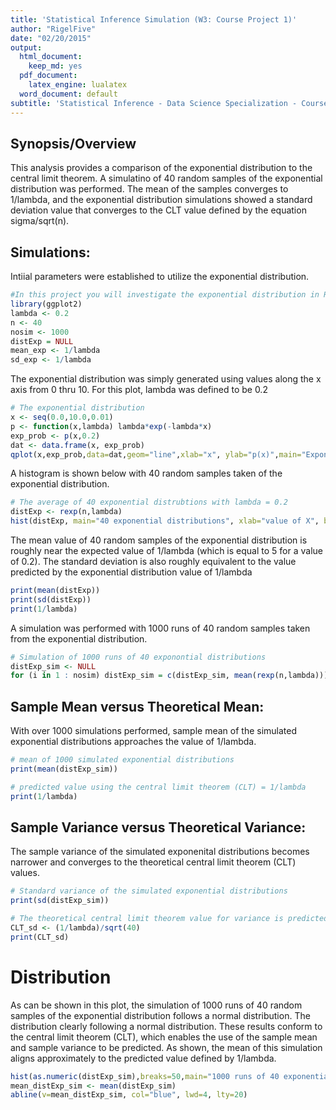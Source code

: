 ```yaml
---
title: 'Statistical Inference Simulation (W3: Course Project 1)'
author: "RigelFive"
date: "02/20/2015"
output:
  html_document:
    keep_md: yes
  pdf_document:
    latex_engine: lualatex
  word_document: default
subtitle: 'Statistical Inference - Data Science Specialization - Coursera/JHU '
---
```

## Synopsis/Overview
This analysis provides a comparison of the exponential distribution to the central limit theorem.  A simulatino of 40 random samples of the exponential distribution was performed.  The mean of the samples converges to 1/lambda, and the exponential distribution simulations showed a standard deviation value that converges to the CLT value defined by the equation sigma/sqrt(n).

## Simulations: 
Intiial parameters were established to utilize the exponential distribution.
```r
#In this project you will investigate the exponential distribution in R and compare it with the Central Limit Theorem. The exponential distribution can be simulated in R with rexp(n, lambda) where lambda is the rate parameter. The mean of exponential distribution is 1/lambda and the standard deviation is also 1/lambda. Set lambda = 0.2 for all of the simulations. You will investigate the distribution of averages of 40 exponentials. Note that you will need to do a thousand simulations.
library(ggplot2)
lambda <- 0.2
n <- 40
nosim <- 1000
distExp = NULL
mean_exp <- 1/lambda
sd_exp <- 1/lambda
```

The exponential distribution was simply generated using values along the x axis from 0 thru 10.  For this plot, lambda was defined to be 0.2
```r
# The exponential distribution
x <- seq(0.0,10.0,0.01)
p <- function(x,lambda) lambda*exp(-lambda*x)
exp_prob <- p(x,0.2)
dat <- data.frame(x, exp_prob)
qplot(x,exp_prob,data=dat,geom="line",xlab="x", ylab="p(x)",main="Exponential Distribution")
```

A histogram is shown below with 40 random samples taken of the exponential distribution.
```r
# The average of 40 exponential distrubtions with lambda = 0.2
distExp <- rexp(n,lambda)
hist(distExp, main="40 exponential distributions", xlab="value of X", breaks=20)
```

The mean value of 40 random samples of the exponential distribution is roughly near the expected value of 1/lambda (which is equal to 5 for a value of 0.2).  The standard deviation is also roughly equivalent to the value predicted by the exponential distribution value of 1/lambda
```r
print(mean(distExp))
print(sd(distExp))
print(1/lambda)
```

A simulation was performed with 1000 runs of 40 random samples taken from the exponential distribution.
```r
# Simulation of 1000 runs of 40 exponontial distributions
distExp_sim <- NULL
for (i in 1 : nosim) distExp_sim = c(distExp_sim, mean(rexp(n,lambda)))
```

## Sample Mean versus Theoretical Mean: 
With over 1000 simulations performed, sample mean of the simulated exponential distributions approaches the value of 1/lambda.
```r
# mean of 1000 simulated exponential distributions
print(mean(distExp_sim))

# predicted value using the central limit theorem (CLT) = 1/lambda
print(1/lambda)
```

## Sample Variance versus Theoretical Variance: 
The sample variance of the simulated exponenital distributions becomes narrower and converges to the theoretical central limit theorem (CLT) values.
```r
# Standard variance of the simulated exponential distributions
print(sd(distExp_sim))

# The theoretical central limit theorem value for variance is predicted by using the equation sigma/sqrt(n) where n=40, and sigma is 1/lambda for the exponential distribution
CLT_sd <- (1/lambda)/sqrt(40)
print(CLT_sd)

```

# Distribution
As can be shown in this plot, the simulation of 1000 runs of 40 random samples of the exponential distribution follows a normal distribution.  The distribution clearly following a normal distribution.  These results conform to the central limit theorem (CLT), which enables the use of the sample mean and sample variance to be predicted.  As shown, the mean of this simulation aligns approximately to the predicted value defined by 1/lambda.
```r
hist(as.numeric(distExp_sim),breaks=50,main="1000 runs of 40 exponential distributions",xlab="mean of exponential distribution")
mean_distExp_sim <- mean(distExp_sim)
abline(v=mean_distExp_sim, col="blue", lwd=4, lty=20)
```

